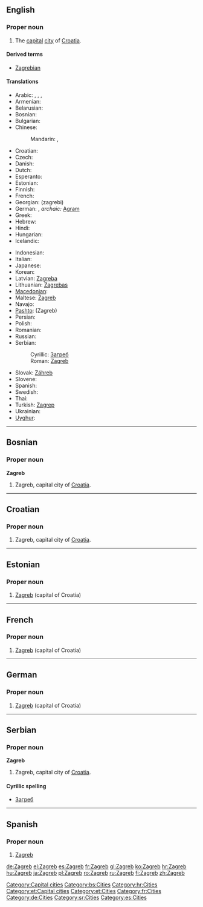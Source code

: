 {{wikipedia}}
==English==

===Proper noun===
{{infl|en|proper noun}}

# The [[capital]] [[city]] of [[Croatia]].

====Derived terms====
* [[Zagrebian]]

====Translations====
{{trans-top|capital of Croatia}}
* Arabic: {{t|ar|زغرب|m|tr=zághrib|sc=Arab}},  {{t|ar|زاغرب|m|tr=zaaghrib|sc=Arab}},  {{t|ar|زجرب|m|tr=zágrib|sc=Arab}},  {{t|ar|زاجرب|m|tr=zaagrib|sc=Arab}}
* Armenian: {{t-|hy|Զագրեբ|tr=Zagreb|xs=Armenian}}
* Belarusian: {{t-|be|Загрэб|m|tr=Záhreb|sc=Cyrl}}
* Bosnian: {{t-|bs|Zagreb|m}}
* Bulgarian: {{t-|bg|Загреб|m|tr=Zágreb|sc=Cyrl}}
* Chinese:
*: Mandarin: {{t|zh|薩格勒布|sc=Hani}},  {{t|zh|萨格勒布|tr=Sàgélèbù|sc=Hani}}
* Croatian: {{t+|hr|Zagreb|m}}
* Czech: {{t-|cs|Záhřeb|m}}
* Danish: {{t-|da|Zagreb}}
* Dutch: {{t-|nl|Zagreb}}
* Esperanto: {{t-|eo|Zagrebo|xs=Esperanto}}
* Estonian: {{t-|et|Zagreb}}
* Finnish: {{t+|fi|Zagreb}}
* French: {{t+|fr|Zagreb}}
* Georgian: {{t-|ka|ზაგრები|sc=Geor|xs=Georgian}} (zagrebi)
* German: {{t+|de|Zagreb|n}}, ''archaic:'' [[Agram]]
* Greek: {{t+|el|Ζάγκρεμπ|tr=Zágkreb}}
* Hebrew: {{t|he|זאגרב|sc=Hebr}}
* Hindi: {{t|hi|ज़ाग्रेब|sc=Deva}}
* Hungarian: {{t+|hu|Zágráb}}
* Icelandic: {{t|is|Sagreb|f}}
{{trans-mid}}
* Indonesian: {{t-|id|Zagreb|xs=Indonesian}}
* Italian: {{t+|it|Zagabria}}
* Japanese: {{t+|ja|ザグレブ|tr=Zagurebu}}
* Korean: {{t|ko|자그레브|tr=Jageurebeu|sc=Kore}}
* Latvian: [[Zagreba]]
* Lithuanian: [[Zagrebas]]
* [[Macedonian]]: {{t-|mk|Загреб|m|tr=Zágreb|xs=Macedonian}}
* Maltese: [[Żagreb]]
* Navajo: {{tø|nv|Záágweb}}
* [[Pashto]]: {{ps-Arab|[[زاګرېب]]}} (Zagreb)
* Persian: {{t-|fa|زاگرب|tr=Zagreb|xs=Persian}}
* Polish: {{t+|pl|Zagrzeb|m}}
* Romanian: {{t+|ro|Zagreb}}
* Russian: {{t-|ru|Загреб|m|tr=Zágreb|sc=Cyrl}}
* Serbian:
*: Cyrillic: [[Загреб#Serbian|Загреб]] {{m}}
*: Roman: [[Zagreb#Serbian|Zagreb]] {{m}}
* Slovak: [[Záhreb]]
* Slovene: {{t-|sl|Zagreb}}
* Spanish: {{t+|es|Zagreb}}
* Swedish: {{t-|sv|Zagreb}}
* Thai: {{t|th|ซาเกร็บ|sc=Thai}}
* Turkish: [[Zagrep]]
* Ukrainian: {{t|uk|Загреб|m|tr=Záhreb|sc=Cyrl}}
* [[Uyghur]]: {{ug-Arab|[[زاگرېب]]}}
{{trans-bottom}}

[[Category:Capital cities]]

----

==Bosnian==
{{wikipedia|lang=bs}}

===Proper noun===
'''Zagreb''' {{m}}

# Zagreb, capital city of [[Croatia]].

[[Category:bs:Cities]]

----

==Croatian==
{{wikipedia|lang=hr}}

===Proper noun===
{{infl|hr|proper noun|g=m}}

# Zagreb, capital city of [[Croatia]].

[[Category:hr:Cities]]

----

==Estonian==
{{wikipedia|lang=et}}

===Proper noun===
{{infl|et|proper noun}}

# [[#English|Zagreb]] (capital of Croatia)

[[Category:et:Capital cities]]
[[Category:et:Cities]]

----

==French==
{{wikipedia|lang=fr}}

===Proper noun===
{{infl|fr|proper noun}}

# [[#English|Zagreb]] (capital of Croatia)

[[Category:fr:Cities]]

----

==German==
{{wikipedia|lang=de}}

===Proper noun===
{{infl|de|proper noun|g=n}}

# [[#English|Zagreb]] (capital of Croatia)

[[Category:de:Cities]]

----

==Serbian==
{{wikipedia|lang=sr}}

===Proper noun===
'''Zagreb''' {{m}}

# Zagreb, capital city of [[Croatia]].

====Cyrillic spelling====
* [[Загреб#Serbian|Загреб]]

[[Category:sr:Cities]]

----

==Spanish==

===Proper noun===
{{es-proper noun|m}}

# [[#English|Zagreb]]

[[Category:es:Cities]]

[[de:Zagreb]]
[[el:Zagreb]]
[[es:Zagreb]]
[[fr:Zagreb]]
[[gl:Zagreb]]
[[ko:Zagreb]]
[[hr:Zagreb]]
[[hu:Zagreb]]
[[ja:Zagreb]]
[[pl:Zagreb]]
[[ro:Zagreb]]
[[ru:Zagreb]]
[[fi:Zagreb]]
[[zh:Zagreb]]